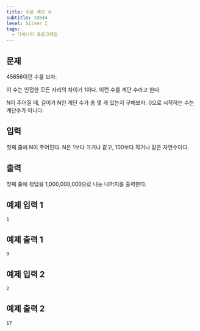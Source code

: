 ```yaml
---
title: 쉬운 계단 수
subtitle: 10844
level: Silver I
tags:
  - 다이나믹 프로그래밍
---
```


## 문제

45656이란 수를 보자.

이 수는 인접한 모든 자리의 차이가 1이다. 이런 수를 계단 수라고 한다.

N이 주어질 때, 길이가 N인 계단 수가 총 몇 개 있는지 구해보자. 0으로 시작하는 수는 계단수가 아니다.

## 입력

첫째 줄에 N이 주어진다. N은 1보다 크거나 같고, 100보다 작거나 같은 자연수이다.

## 출력

첫째 줄에 정답을 1,000,000,000으로 나눈 나머지를 출력한다.

## 예제 입력 1

```
1
```

## 예제 출력 1

```
9
```

## 예제 입력 2

```
2
```

## 예제 출력 2

```
17
```
